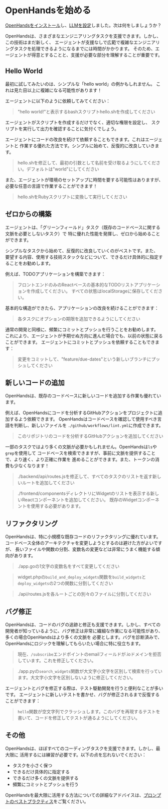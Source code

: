 # OpenHandsを始める

[OpenHandsをインストール](./installation)し、[LLMを設定](./installation#setup)しました。次は何をしましょうか？

OpenHandsは、さまざまなエンジニアリングタスクを支援できます。しかし、この技術はまだ新しく、
エージェントが支援なしで広範で複雑なエンジニアリングタスクを処理できるようになるまでには時間がかかります。
そのため、エージェントが得意とすることと、支援が必要な部分を理解することが重要です。

## Hello World

最初に試してみたいのは、シンプルな「hello world」の例かもしれません。
これは見た目以上に複雑になる可能性があります！

エージェントに以下のように依頼してみてください：
> "hello world!"と表示するbashスクリプトhello.shを作成してください

エージェントがスクリプトを作成するだけでなく、適切な権限を設定し、
スクリプトを実行して出力を確認することに気付くでしょう。

エージェントにコードの改良を続けて依頼することもできます。これはエージェントと
作業する優れた方法です。シンプルに始めて、反復的に改良していきます。

> hello.shを修正して、最初の引数として名前を受け取るようにしてください。デフォルトは"world"にしてください

また、エージェントが環境のセットアップに時間を要する可能性はありますが、
必要な任意の言語で作業することができます！

> hello.shをRubyスクリプトに変換して実行してください

## ゼロからの構築

エージェントは、「グリーンフィールド」タスク（既存のコードベースに関する文脈を必要としないタスク）で
特に優れた性能を発揮し、ゼロから始めることができます。

シンプルなタスクから始めて、反復的に改良していくのがベストです。また、
要望する内容、使用する技術スタックなどについて、できるだけ具体的に指定することをお勧めします。

例えば、TODOアプリケーションを構築できます：

> フロントエンドのみのReactベースの基本的なTODOリストアプリケーションを作成してください。
> すべての状態はlocalStorageに保存してください。

基本的な構造ができたら、アプリケーションの改良を続けることができます：

> 各タスクにオプションの期限を追加できるようにしてください

通常の開発と同様に、頻繁にコミットとプッシュを行うことをお勧めします。
これにより、エージェントが予期せぬ方向に進んだ場合でも、以前の状態に戻ることができます。
エージェントにコミットとプッシュを依頼することもできます：

> 変更をコミットして、"feature/due-dates"という新しいブランチにプッシュしてください

## 新しいコードの追加

OpenHandsは、既存のコードベースに新しいコードを追加する作業も優れています。

例えば、OpenHandsにコードを分析するGitHubアクションをプロジェクトに追加するよう依頼できます。
OpenHandsはコードベースを確認して使用すべき言語を判断し、新しいファイルを
`./github/workflows/lint.yml`に作成できます。

> このリポジトリのコードを分析するGitHubアクションを追加してください

一部のタスクではより多くの文脈が必要かもしれません。OpenHandsは`ls`や`grep`を使用して
コードベースを検索できますが、事前に文脈を提供することで、より速く、より正確に作業を
進めることができます。また、トークンの消費も少なくなります！

> ./backend/api/routes.jsを修正して、すべてのタスクのリストを返す新しいルートを追加してください

> ./frontend/componentsディレクトリにWidgetのリストを表示する新しいReactコンポーネントを追加してください。
> 既存のWidgetコンポーネントを使用する必要があります。

## リファクタリング

OpenHandsは、特に小規模な既存コードのリファクタリングに優れています。
コードベース全体のアーキテクチャを変更しようとするのは避けた方がよいですが、
長いファイルや関数の分割、変数名の変更などは非常にうまく機能する傾向があります。

> ./app.goの1文字の変数名をすべて変更してください

> widget.phpの`build_and_deploy_widgets`関数を`build_widgets`と`deploy_widgets`の2つの関数に分割してください

> ./api/routes.jsを各ルートごとの別々のファイルに分割してください

## バグ修正

OpenHandsは、コードのバグの追跡と修正も支援できます。しかし、すべての
開発者が知っているように、バグ修正は非常に繊細な作業になる可能性があり、多くの場合OpenHandsはより多くの文脈を
必要とします。バグを診断済みで、OpenHandsにロジックを理解してもらいたい場合に特に役立ちます。

> 現在、`/subscribe`エンドポイントのemailフィールドが.ioドメインを拒否しています。これを修正してください。

> ./app.pyの`search_widgets`関数が大文字小文字を区別して検索を行っています。大文字小文字を区別しないように修正してください。

エージェントとバグを修正する際は、テスト駆動開発を行うと便利なことが多いです。
エージェントに新しいテストを書かせ、バグが修正されるまで反復することができます：

> `hello`関数が空文字列でクラッシュします。このバグを再現するテストを書いて、コードを修正してテストが通るようにしてください。

## その他

OpenHandsは、ほぼすべてのコーディングタスクを支援できます。しかし、最大限に
活用するには練習が必要です。以下の点を忘れないでください：
* タスクを小さく保つ
* できるだけ具体的に指定する
* できるだけ多くの文脈を提供する
* 頻繁にコミットとプッシュを行う

OpenHandsを最大限に活用する方法についての詳細なアドバイスは、[プロンプトのベストプラクティス](./prompting/prompting-best-practices)をご覧ください。
